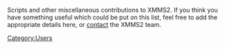 {{Navbar}}

Scripts and other miscellaneous contributions to XMMS2. If you think you have something useful which could be put on this list, feel free to add the appropriate details here, or [[About#Contact_info | contact]] the XMMS2 team.

{{Contrib | title=Init scripts | author=Martijn Ras | description=I wrote an initscript to start xmms2d at runtime and control it through the default chkconfig/service mechanism on *NIX systems. | moreinfo=[http://bugs.xmms2.xmms.se/view.php?id=249 Bug #249] | files=* [http://xmms2.xmms.se/contrib/files/xmms2d xmms2d]
* [http://xmms2.xmms.se/contrib/files/xmms2-initscript-gentoo xmms2-initscript-gentoo]
* [http://xmms2.xmms.se/contrib/files/xmms2-initscript-gentoo.conf xmms2-initscript-gentoo.conf]}}

{{Contrib | title=BSD init scripts | author=Alexander Botero-Lowry | description=FreeBSD and NetBSD rc.d scripts | moreinfo=See README within the package | files=* [http://xmms2.xmms.se/contrib/files/xmms2-bsd.rc.d.tar.gz xmms2-bsd.rc.d.tar.gz]}}

{{Contrib | title=Play-Pause toggle client | author=Vin&iacute;cius Dias dos Santos | description=Request for play/pause action whereas:
* will play if current state is stopped or paused
* will pause if current state is playing.
Good for using in hotkeys(specially if you have a multimedia keyboard ;) ) | moreinfo= | files=* [http://xmms2.xmms.se/contrib/files/play-pause.py play-pause.py]}}

[[Category:Users]]

{{Contrib| title=XChat2 info script| author=[[Sham Chukoury]]| description=XChat 2 python script that displays the title and artist of the currently playing song. Supports querying of xmms2 daemons running on different IPC paths.| moreinfo=http://eleusis.f2o.org/projects/xmms2/| files=* [http://eleusis.f2o.org/projects/xmms2/xmms2-indirect.tar.bz2 xmms2-indirect.tar.bz2]}}

{{Contrib| title=Bash tab completion for the xmms2 client| author=RÃ©mi Vanicat| description=A bash script for tab completion in the shell. Once you have source it into bash use TAB to complete what your are typing. Original ideas from [[Bash tab completion for the CLI]]| moreinfo=http://aspellfr.free.fr/xmms2/| files=* [http://aspellfr.free.fr/xmms2/xmms2_completion xmms2_completion]}}

{{Contrib| title=Daemon updating Gajim status on XMMS2 events| author=Bart Kreska| description=Simple daemon written in Python that updates status message in Gajim each time XMMS2 changes its state (ie. jumps to another track). Status message may look like this: '''Now listening: Rolling Stones, It's Only Rock 'n Roll''' but the format is highly customizable.| moreinfo=For more information see man page| files=* [http://www.smlw.pl/~wytnijto/projects/xmms/ xmms2-gajim-status]}}